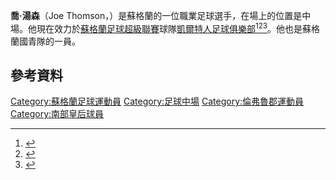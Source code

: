 '''喬·湯森'''（Joe Thomson，{{bd|1997年|1月14日}}）是蘇格蘭的一位職業足球選手，在場上的位置是中場。他現在效力於[[蘇格蘭足球超級聯賽|蘇格蘭足球超級聯賽]]球隊[[凱爾特人足球俱樂部|凱爾特人足球俱樂部]]<ref>{{soccerbase|80328}}</ref><ref>{{cite web|title=Fifteen for '15: Celtic's Joe Thomson set to build on youth success|url=http://sport.stv.tv/football/clubs/celtic/303109-fifteen-for-15-celtics-joe-thomson-set-to-build-on-youth-success/|website=STV Sport|accessdate=22 August 2015|date=15 December 2014|deadurl=yes|archiveurl=https://web.archive.org/web/20141215201534/http://sport.stv.tv/football/clubs/celtic/303109-fifteen-for-15-celtics-joe-thomson-set-to-build-on-youth-success/|archivedate=2014年12月15日}}</ref><ref>{{cite web|last=Moffat|first=Colin|title=Dundee Utd 1 -3|url=http://www.bbc.co.uk/sport/0/football/33944644|website=BBC Sport|accessdate=22 August 2015|date=22 August 2014|archive-date=2015-08-26|archive-url=https://web.archive.org/web/20150826005809/http://www.bbc.co.uk/sport/0/football/33944644|dead-url=no}}</ref>。他也是蘇格蘭國青隊的一員。

==參考資料==
{{reflist}}

{{DEFAULTSORT:Thomson, Joe}}
[[Category:蘇格蘭足球運動員|Category:蘇格蘭足球運動員]]
[[Category:足球中場|Category:足球中場]]
[[Category:倫弗魯郡運動員|Category:倫弗魯郡運動員]]
[[Category:南部皇后球員|Category:南部皇后球員]]